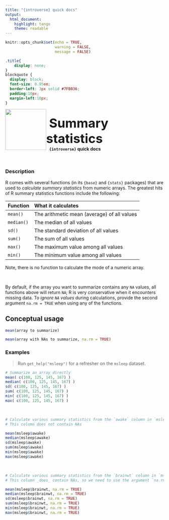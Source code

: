 ```yaml
---
title: "{introverse} quick docs"
output: 
  html_document:
    highlight: tango
    theme: readable
---
```



```r
knitr::opts_chunk$set(echo = TRUE, 
                      warning = FALSE, 
                      message = FALSE)
```

```css
.title{
    display: none;
}
blockquote {
  display: block;
  font-size: 0.95em;
  border-left: 3px solid #7FB036;
  padding:10px;
  margin-left:10px;
}
```

<div>
<br>
 <img src = "logo.png" style = "float:left;height:130px;margin-top:-20px;">
 <span style = "font-weight:bold;font-size:40px;"> 
  &nbsp;Summary statistics
 </span>
 <br>
 <b>&nbsp;&nbsp;&nbsp;<code>{introverse}</code> quick docs</b>
</div>
<br>

### Description

R comes with several functions (in its `{base}` and `{stats}` packages) that are used to _calculate summary statistics_ from numeric arrays. The greatest hits of R summary statistics functions include the following:

| Function | What it calculates |
|:---------|:-------------------|
| `mean()` | The arithmetic mean (average) of all values |
| `median()` | The median of all values |
| `sd()` | The standard deviation of all values |
| `sum()` | The sum of all values |
| `max()` | The maximum value among all values |
| `min()` | The minimum value among all values |

Note, there is no function to calculate the mode of a numeric array.

<br> 

By default, if the array you want to summarize contains any `NA` values, all functions above will return `NA`; R is very conservative when it encounters missing data. To _ignore `NA` values_ during calculations, provide the second argument `na.rm = TRUE` when using any of the functions.

## Conceptual usage 

```r
mean(array to summarize)

mean(array with NAs to summarize, na.rm = TRUE)
```

### Examples

> Run `get_help("msleep")` for a refresher on the `msleep` dataset.


```r
# Summarize an array directly
mean( c(100, 125, 145, 167) )
median( c(100, 125, 145, 167) )
sd( c(100, 125, 145, 167) )
sum( c(100, 125, 145, 167) )
min( c(100, 125, 145, 167) )
max( c(100, 125, 145, 167) )
```

<br>  <!-- Do not delete the <br>, and make sure to keep the previous and following lines blank. -->

```r
# Calculate various summary statistics from the `awake` column in `msleep`
# This column does not contain NAs

mean(msleep$awake) 
median(msleep$awake)
sd(msleep$awake)
sum(msleep$awake)
min(msleep$awake)
max(msleep$awake)
```

<br>  <!-- Do not delete the <br>, and make sure to keep the previous and following lines blank. -->

```r
# Calculate various summary statistics from the `brainwt` column in `msleep`
# This column _does_ contain NAs, so we need to use the argument `na.rm=TRUE`.

mean(msleep$brainwt, na.rm = TRUE) 
median(msleep$brainwt, na.rm = TRUE)
sd(msleep$brainwt, na.rm = TRUE)
sum(msleep$brainwt, na.rm = TRUE)
min(msleep$brainwt, na.rm = TRUE)
max(msleep$brainwt, na.rm = TRUE)
```
